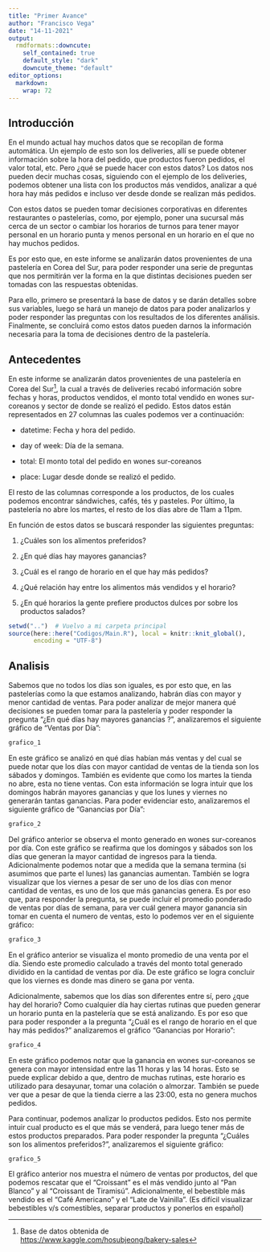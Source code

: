 ```yaml
---
title: "Primer Avance"
author: "Francisco Vega"
date: "14-11-2021"
output:
  rmdformats::downcute:
    self_contained: true
    default_style: "dark"
    downcute_theme: "default"
editor_options: 
  markdown: 
    wrap: 72
---
```


## Introducción

En el mundo actual hay muchos datos que se recopilan de forma
automática. Un ejemplo de esto son los deliveries, allí se puede obtener
información sobre la hora del pedido, que productos fueron pedidos, el
valor total, etc. Pero ¿qué se puede hacer con estos datos? Los datos
nos pueden decir muchas cosas, siguiendo con el ejemplo de los
deliveries, podemos obtener una lista con los productos más vendidos,
analizar a qué hora hay más pedidos e incluso ver desde donde se
realizan más pedidos.

Con estos datos se pueden tomar decisiones corporativas en diferentes
restaurantes o pastelerías, como, por ejemplo, poner una sucursal más
cerca de un sector o cambiar los horarios de turnos para tener mayor
personal en un horario punta y menos personal en un horario en el que no
hay muchos pedidos.

Es por esto que, en este informe se analizarán datos provenientes de una
pastelería en Corea del Sur, para poder responder una serie de preguntas
que nos permitirán ver la forma en la que distintas decisiones pueden
ser tomadas con las respuestas obtenidas.

Para ello, primero se presentará la base de datos y se darán detalles
sobre sus variables, luego se hará un manejo de datos para poder
analizarlos y poder responder las preguntas con los resultados de los
diferentes análisis. Finalmente, se concluirá como estos datos pueden
darnos la información necesaria para la toma de decisiones dentro de la
pastelería.

## Antecedentes

En este informe se analizarán datos provenientes de una pastelería en
Corea del Sur[^1], la cual a través de deliveries recabó información
sobre fechas y horas, productos vendidos, el monto total vendido en
wones sur-coreanos y sector de donde se realizó el pedido. Estos datos
están representados en 27 columnas las cuales podemos ver a
continuación:

[^1]: Base de datos obtenida de
    <https://www.kaggle.com/hosubjeong/bakery-sales>

-   datetime: Fecha y hora del pedido.

-   day of week: Día de la semana.

-   total: El monto total del pedido en wones sur-coreanos

-   place: Lugar desde donde se realizó el pedido.

El resto de las columnas corresponde a los productos, de los cuales
podemos encontrar sándwiches, cafés, tés y pasteles. Por último, la
pastelería no abre los martes, el resto de los días abre de 11am a 11pm.

En función de estos datos se buscará responder las siguientes preguntas:

1.  ¿Cuáles son los alimentos preferidos?

2.  ¿En qué días hay mayores ganancias?

3.  ¿Cuál es el rango de horario en el que hay más pedidos?

4.  ¿Qué relación hay entre los alimentos más vendidos y el horario?

5.  ¿En qué horarios la gente prefiere productos dulces por sobre los
    productos salados?

```r
setwd("..")  # Vuelvo a mi carpeta principal
source(here::here("Codigos/Main.R"), local = knitr::knit_global(),
       encoding = "UTF-8")
```

## Analisis

Sabemos que no todos los días son iguales, es por esto que, en las
pastelerías como la que estamos analizando, habrán días con mayor y
menor cantidad de ventas. Para poder analizar de mejor manera qué
decisiones se pueden tomar para la pastelería y poder responder la
pregunta "¿En qué días hay mayores ganancias ?", analizaremos el
siguiente gráfico de "Ventas por Día":

```r
grafico_1
```

En este gráfico se analizó en qué días habían más ventas y del cual se
puede notar que los días con mayor cantidad de ventas de la tienda son
los sábados y domingos. También es evidente que como los martes la
tienda no abre, esta no tiene ventas. Con esta información se logra
intuir que los domingos habrán mayores ganancias y que los lunes y
viernes no generarán tantas ganancias. Para poder evidenciar esto,
analizaremos el siguiente gráfico de "Ganancias por Día":

```r
grafico_2
```

Del gráfico anterior se observa el monto generado en wones sur-coreanos
por día. Con este gráfico se reafirma que los domingos y sábados son los
días que generan la mayor cantidad de ingresos para la tienda.
Adicionalmente podemos notar que a medida que la semana termina (si
asumimos que parte el lunes) las ganancias aumentan. También se logra
visualizar que los viernes a pesar de ser uno de los días con menor
cantidad de ventas, es uno de los que más ganancias genera. Es por eso
que, para responder la pregunta, se puede incluir el promedio ponderado
de ventas por días de semana, para ver cuál genera mayor ganancia sin
tomar en cuenta el numero de ventas, esto lo podemos ver en el siguiente
gráfico:

```r
grafico_3
```

En el gráfico anterior se visualiza el monto promedio de una venta por
el día. Siendo este promedio calculado a través del monto total generado
dividido en la cantidad de ventas por día. De este gráfico se logra
concluir que los viernes es donde mas dinero se gana por venta.

Adicionalmente, sabemos que los días son diferentes entre sí, pero ¿que
hay del horario? Como cualquier día hay ciertas rutinas que pueden
generar un horario punta en la pastelería que se está analizando. Es por
eso que para poder responder a la pregunta "¿Cuál es el rango de horario
en el que hay más pedidos?" analizaremos el gráfico "Ganancias por
Horario":

```r
grafico_4
```

En este gráfico podemos notar que la ganancia en wones sur-coreanos se
genera con mayor intensidad entre las 11 horas y las 14 horas. Esto se
puede explicar debido a que, dentro de muchas rutinas, este horario es
utilizado para desayunar, tomar una colación o almorzar. También se
puede ver que a pesar de que la tienda cierre a las 23:00, esta no
genera muchos pedidos.

Para continuar, podemos analizar lo productos pedidos. Esto nos permite
intuir cual producto es el que más se venderá, para luego tener más de
estos productos preparados. Para poder responder la pregunta "¿Cuáles
son los alimentos preferidos?", analizaremos el siguiente gráfico:

```r
grafico_5
```

El gráfico anterior nos muestra el número de ventas por productos, del
que podemos rescatar que el "Croissant" es el más vendido junto al "Pan
Blanco" y al "Croissant de Tiramisú". Adicionalmente, el bebestible más
vendido es el "Café Americano" y el "Late de Vainilla". (Es difícil
visualizar bebestibles v/s comestibles, separar productos y ponerlos en
español)
